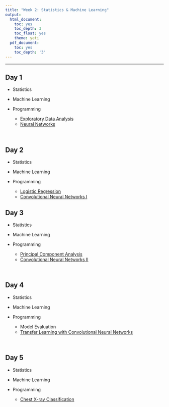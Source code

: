 ```yaml
---
title: "Week 2: Statistics & Machine Learning"
output:
  html_document:
    toc: yes
    toc_depth: 3
    toc_float: yes
    theme: yeti
  pdf_document:
    toc: yes
    toc_depth: '3'
---
```



---

## Day 1

* Statistics

* Machine Learning

* Programming
  * [Exploratory Data Analysis](https://github.com/jlgrons/CELEHS-DSinA/blob/main/Week_2_Materials/EDA.ipynb)
  * [Neural Networks](https://github.com/jlgrons/CELEHS-DSinA/blob/main/Week_2_Materials/Introduction_to_neural_networks.ipynb)

<br>

## Day 2

* Statistics

* Machine Learning

* Programming
  * [Logistic Regression](https://github.com/jlgrons/CELEHS-DSinA/blob/main/Week_2_Materials/Logistic_regression.ipynb)
  * [Convolutional Neural Networks I](https://github.com/jlgrons/CELEHS-DSinA/blob/main/Week_2_Materials/Introduction_to_CNN.ipynb)
<br>

## Day 3

* Statistics

* Machine Learning

* Programming
  * [Principal Component Analysis](https://github.com/jlgrons/CELEHS-DSinA/blob/main/Week_2_Materials/Introduction_to_PCA_MC.ipynb)
  * [Convolutional Neural Networks II](https://github.com/jlgrons/CELEHS-DSinA/blob/main/Week_2_Materials/Intro_to_CNN_II.ipynb)

<br>

## Day 4

* Statistics

* Machine Learning

* Programming
  * Model Evaluation
  * [Transfer Learning with Convolutional Neural Networks](https://github.com/jlgrons/CELEHS-DSinA/blob/main/Week_2_Materials/Transfer_Learning_CNN.ipynb)

<br>

## Day 5

* Statistics

* Machine Learning

* Programming
  * [Chest X-ray Classification](https://github.com/jlgrons/CELEHS-DSinA/blob/main/Week_2_Materials/Chest_XRayData.ipynb)
  
<br>  
  
  
  
